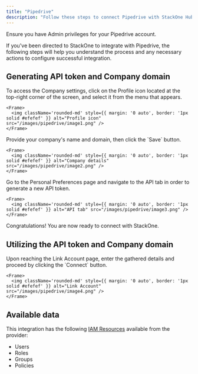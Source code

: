 ```yaml
---
title: "Pipedrive"
description: "Follow these steps to connect Pipedrive with StackOne Hub successfully."
---
```



<Warning>
  Ensure you have Admin privileges for your Pipedrive account.
</Warning>

If you've been directed to StackOne to integrate with Pipedrive, the following steps will help you understand the process and any necessary actions to configure successful integration.

## Generating API token and Company domain

<Steps>
  <Step title="Access Company settings">
    To access the Company settings, click on the Profile icon located at the top-right corner of the screen, and select it from the menu that appears.

    <Frame>
      <img className='rounded-md' style={{ margin: '0 auto', border: '1px solid #efefef' }} alt="Profile icon" src="/images/pipedrive/image1.png" />
    </Frame>
  </Step>

  <Step title="Provide company details">
    Provide your company's name and domain, then click the `Save` button.

    <Frame>
      <img className='rounded-md' style={{ margin: '0 auto', border: '1px solid #efefef' }} alt="Company details" src="/images/pipedrive/image2.png" />
    </Frame>
  </Step>

  <Step title="Generate API token">
    Go to the Personal Preferences page and navigate to the API tab in order to generate a new API token.

    <Frame>
      <img className='rounded-md' style={{ margin: '0 auto', border: '1px solid #efefef' }} alt="API tab" src="/images/pipedrive/image3.png" />
    </Frame>
  </Step>
</Steps>

Congratulations! You are now ready to connect with StackOne.

## Utilizing the API token and Company domain

<Steps>
  <Step title="Enter the Details">
    Upon reaching the Link Account page, enter the gathered details and proceed by clicking the `Connect` button.

    <Frame>
      <img className='rounded-md' style={{ margin: '0 auto', border: '1px solid #efefef' }} alt="Link Account" src="/images/pipedrive/image4.png" />
    </Frame>
  </Step>
</Steps>

<IntegrationFooter />


## Available data

This integration has the following [IAM Resources](https://docs.stackone.com/reference/iam_list_users) available from the provider:
<ul>
 <li>Users</li>
 <li>Roles</li>
 <li>Groups</li>
 <li>Policies</li>
</ul>

